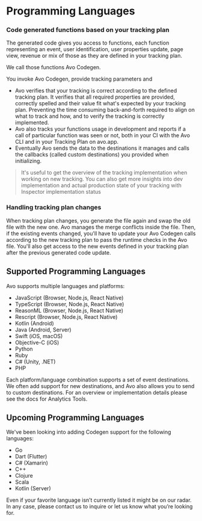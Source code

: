 
# Programming Languages

### Code generated functions based on your tracking plan

The generated code gives you access to functions, each function representing an event, user identification, user properties update, page view, revenue or mix of those as they are defined in your tracking plan.

We call those functions Avo Codegen.

You invoke Avo Codegen, provide tracking parameters and

- Avo verifies that your tracking is correct according to the defined tracking plan. It verifies that all required properties are provided, correctly spelled and their value fit what's expected by your tracking plan. Preventing the time consuming back-and-forth required to align on what to track and how, and to verify the tracking is correctly implemented.
- Avo also tracks your functions usage in development and reports if a call of particular function was seen or not, both in your CI with the Avo CLI and in your Tracking Plan on avo.app.
- Eventually Avo sends the data to the destinations it manages and calls the callbacks (called custom destinations) you provided when initializing.

> It's useful to get the overview of the tracking implementation when working on new tracking.
> You can also get more insights into dev implementation and actual production state of your tracking with <Link passHref href="/workspace/tracking-plan/implementation-status#inspector-implementation-status">Inspector implementation status</Link>

### Handling tracking plan changes

When tracking plan changes, you generate the file again and swap the old file with the new one. Avo manages the merge conflicts inside the file.
Then, if the existing events changed, you'll have to update your Avo Codegen calls according to the new tracking plan to pass the runtime checks in the Avo file.
You'll also get access to the new events defined in your tracking plan after the previous generated code update.

## Supported Programming Languages

Avo supports multiple languages and platforms:

- <Link passHref href="/implementation/reference/javascript">
    JavaScript (Browser, Node.js, React Native)
  </Link>
- <Link passHref href="/implementation/reference/typescript">
    TypeScript (Browser, Node.js, React Native)
  </Link>
- <Link passHref href="/implementation/reference/reasonml">
    ReasonML (Browser, Node.js, React Native)
  </Link>
- <Link passHref href="/implementation/reference/rescript">
    Rescript (Browser, Node.js, React Native)
  </Link>
- <Link passHref href="/implementation/reference/kotlin">
    Kotlin (Android)
  </Link>
- <Link passHref href="/implementation/reference/java">
    Java (Android, Server)
  </Link>
- <Link passHref href="/implementation/reference/swift">
    Swift (iOS, macOS)
  </Link>
- <Link passHref href="/implementation/reference/objc">
    Objective-C (iOS)
  </Link>
- <Link passHref href="/implementation/reference/python">
    Python
  </Link>
- <Link passHref href="/implementation/reference/ruby">
    Ruby
  </Link>
- <Link passHref href="/implementation/reference/csharp">
    C# (Unity, .NET)
  </Link>
- <Link passHref href="/implementation/reference/php">
    PHP
  </Link>

Each platform/language combination supports a set of event destinations. We often add support for new destinations, and Avo also allows you to send to custom destinations.
For an overview or implementation details please see the <Link passHref href="/data-design/analytics">docs for Analytics Tools</Link>.

## Upcoming Programming Languages

We've been looking into adding Codegen support for the following languages:

- Go
- Dart (Flutter)
- C# (Xamarin)
- C++
- Clojure
- Scala
- Kotlin (Server)

Even if your favorite language isn’t currently listed it might be on our radar. In any
case, please <Link passHref href="/help/troubleshooting">contact us</Link> to inquire
or let us know what you’re looking for.
